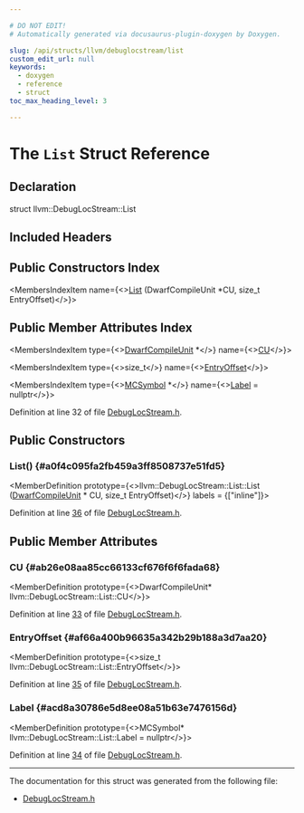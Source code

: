 ```yaml
---

# DO NOT EDIT!
# Automatically generated via docusaurus-plugin-doxygen by Doxygen.

slug: /api/structs/llvm/debuglocstream/list
custom_edit_url: null
keywords:
  - doxygen
  - reference
  - struct
toc_max_heading_level: 3

---
```





# The `List` Struct Reference

<DoxygenPage pluginConfig={pluginConfig}>



## Declaration

<CodeBlock>struct llvm::DebugLocStream::List</CodeBlock>

## Included Headers

<IncludesList>
<IncludesListItem
  filePath="CodeGen/AsmPrinter/DebugLocStream.h"
  permalink="/docs/api/files/lib/lib/codegen/lib/codegen/asmprinter/debuglocstream-h"
  isLocal="true" />
</IncludesList>

## Public Constructors Index

<MembersIndex>

<MembersIndexItem
  name={<><a href="#a0f4c095fa2fb459a3ff8508737e51fd5">List</a> (DwarfCompileUnit &#42;CU, size&#95;t EntryOffset)</>}>
</MembersIndexItem>

</MembersIndex>

## Public Member Attributes Index

<MembersIndex>

<MembersIndexItem
  type={<><a href="/docs/api/classes/llvm/dwarfcompileunit">DwarfCompileUnit</a> &#42;</>}
  name={<><a href="#ab26e08aa85cc66133cf676f6f6fada68">CU</a></>}>
</MembersIndexItem>

<MembersIndexItem
  type={<>size&#95;t</>}
  name={<><a href="#af66a400b96635a342b29b188a3d7aa20">EntryOffset</a></>}>
</MembersIndexItem>

<MembersIndexItem
  type={<><a href="/docs/api/classes/llvm/mcsymbol">MCSymbol</a> &#42;</>}
  name={<><a href="#acd8a30786e5d8ee08a51b63e7476156d">Label</a> = nullptr</>}>
</MembersIndexItem>

</MembersIndex>


Definition at line 32 of file <a href="/docs/api/files/lib/lib/codegen/lib/codegen/asmprinter/debuglocstream-h">DebugLocStream.h</a>.

<SectionDefinition>

## Public Constructors

### List() {#a0f4c095fa2fb459a3ff8508737e51fd5}

<MemberDefinition
  prototype={<>llvm::DebugLocStream::List::List (<a href="/docs/api/classes/llvm/dwarfcompileunit">DwarfCompileUnit</a> &#42; CU, size&#95;t EntryOffset)</>}
  labels = {["inline"]}>

Definition at line <a href="/docs/api/files/lib/lib/codegen/lib/codegen/asmprinter/debuglocstream-h/#l00036">36</a> of file <a href="/docs/api/files/lib/lib/codegen/lib/codegen/asmprinter/debuglocstream-h">DebugLocStream.h</a>.
</MemberDefinition>

</SectionDefinition>

<SectionDefinition>

## Public Member Attributes

### CU {#ab26e08aa85cc66133cf676f6f6fada68}

<MemberDefinition
  prototype={<>DwarfCompileUnit&#42; llvm::DebugLocStream::List::CU</>}>

Definition at line <a href="/docs/api/files/lib/lib/codegen/lib/codegen/asmprinter/debuglocstream-h/#l00033">33</a> of file <a href="/docs/api/files/lib/lib/codegen/lib/codegen/asmprinter/debuglocstream-h">DebugLocStream.h</a>.
</MemberDefinition>

### EntryOffset {#af66a400b96635a342b29b188a3d7aa20}

<MemberDefinition
  prototype={<>size&#95;t llvm::DebugLocStream::List::EntryOffset</>}>

Definition at line <a href="/docs/api/files/lib/lib/codegen/lib/codegen/asmprinter/debuglocstream-h/#l00035">35</a> of file <a href="/docs/api/files/lib/lib/codegen/lib/codegen/asmprinter/debuglocstream-h">DebugLocStream.h</a>.
</MemberDefinition>

### Label {#acd8a30786e5d8ee08a51b63e7476156d}

<MemberDefinition
  prototype={<>MCSymbol&#42; llvm::DebugLocStream::List::Label = nullptr</>}>

Definition at line <a href="/docs/api/files/lib/lib/codegen/lib/codegen/asmprinter/debuglocstream-h/#l00034">34</a> of file <a href="/docs/api/files/lib/lib/codegen/lib/codegen/asmprinter/debuglocstream-h">DebugLocStream.h</a>.
</MemberDefinition>

</SectionDefinition>

<hr/>

The documentation for this struct was generated from the following file:

<ul>
<li><a href="/docs/api/files/lib/lib/codegen/lib/codegen/asmprinter/debuglocstream-h">DebugLocStream.h</a></li>
</ul>

</DoxygenPage>
